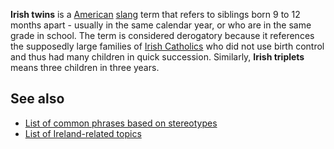 '''Irish twins''' is a [[United States|American]] [[slang]] term that refers to siblings born 9 to 12 months apart - usually in the same calendar year, or who are in the same grade in school. The term is considered derogatory because it references the supposedly large families of [[Irish Catholic]]s who did not use birth control and thus had many children in quick succession. Similarly, '''Irish triplets''' means three children in three years.

==See also==
* [[List of common phrases based on stereotypes]]
* [[List of Ireland-related topics]]

{{Vocab-stub}}